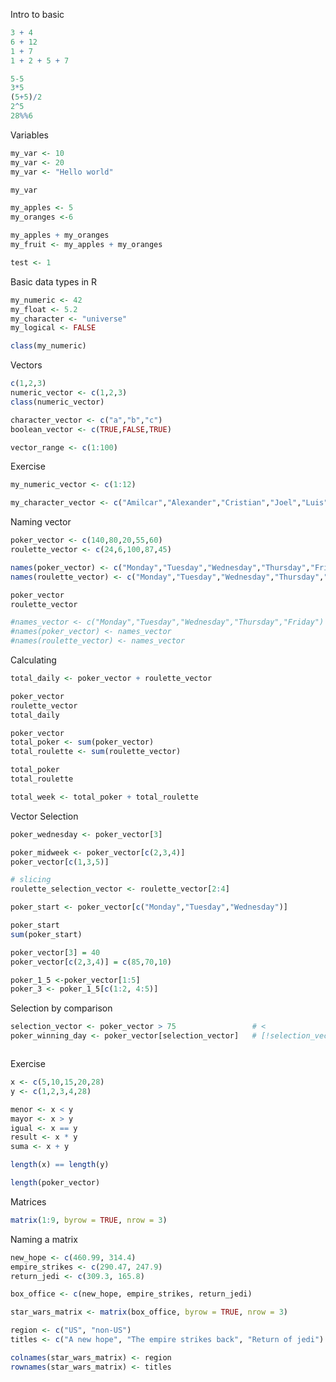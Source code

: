 Intro to basic

```r
3 + 4
6 + 12
1 + 7
1 + 2 + 5 + 7

5-5
3*5
(5+5)/2
2^5
28%%6
```
Variables
```r
my_var <- 10
my_var <- 20
my_var <- "Hello world"

my_var

my_apples <- 5
my_oranges <-6

my_apples + my_oranges
my_fruit <- my_apples + my_oranges

test <- 1


```
Basic data types in R

```r
my_numeric <- 42
my_float <- 5.2
my_character <- "universe"
my_logical <- FALSE 

class(my_numeric)
```
Vectors

```r
c(1,2,3)
numeric_vector <- c(1,2,3)
class(numeric_vector)

character_vector <- c("a","b","c")
boolean_vector <- c(TRUE,FALSE,TRUE)

vector_range <- c(1:100)

```
Exercise 

```r
my_numeric_vector <- c(1:12)

my_character_vector <- c("Amilcar","Alexander","Cristian","Joel","Luis")
```
Naming vector 

```r
poker_vector <- c(140,80,20,55,60)
roulette_vector <- c(24,6,100,87,45)

names(poker_vector) <- c("Monday","Tuesday","Wednesday","Thursday","Friday")
names(roulette_vector) <- c("Monday","Tuesday","Wednesday","Thursday","Friday")

poker_vector
roulette_vector

#names_vector <- c("Monday","Tuesday","Wednesday","Thursday","Friday")
#names(poker_vector) <- names_vector
#names(roulette_vector) <- names_vector
```
Calculating

```r
total_daily <- poker_vector + roulette_vector

poker_vector
roulette_vector
total_daily

poker_vector
total_poker <- sum(poker_vector)
total_roulette <- sum(roulette_vector)

total_poker
total_roulette

total_week <- total_poker + total_roulette

```
Vector Selection

```r
poker_wednesday <- poker_vector[3]

poker_midweek <- poker_vector[c(2,3,4)]
poker_vector[c(1,3,5)]

# slicing
roulette_selection_vector <- roulette_vector[2:4]

poker_start <- poker_vector[c("Monday","Tuesday","Wednesday")]

poker_start
sum(poker_start)

poker_vector[3] = 40
poker_vector[c(2,3,4)] = c(85,70,10)

poker_1_5 <-poker_vector[1:5]
poker_3 <- poker_1_5[c(1:2, 4:5)]

```
Selection by comparison
```r
selection_vector <- poker_vector > 75                 # <
poker_winning_day <- poker_vector[selection_vector]   # [!selection_vector]



```

Exercise 
```r
x <- c(5,10,15,20,28)
y <- c(1,2,3,4,28)

menor <- x < y
mayor <- x > y
igual <- x == y
result <- x * y
suma <- x + y

length(x) == length(y)

length(poker_vector) 

```
Matrices
```r
matrix(1:9, byrow = TRUE, nrow = 3)
```
Naming a matrix

```r
new_hope <- c(460.99, 314.4)
empire_strikes <- c(290.47, 247.9)
return_jedi <- c(309.3, 165.8)

box_office <- c(new_hope, empire_strikes, return_jedi)

star_wars_matrix <- matrix(box_office, byrow = TRUE, nrow = 3)

region <- c("US", "non-US")
titles <- c("A new hope", "The empire strikes back", "Return of jedi")

colnames(star_wars_matrix) <- region
rownames(star_wars_matrix) <- titles
```


